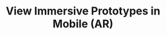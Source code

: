 ---
title: "View Immersive Prototypes in Mobile (AR)"
description: "Open and interact with Editor prototypes in mobile AR on iOS or Android devices. "
---